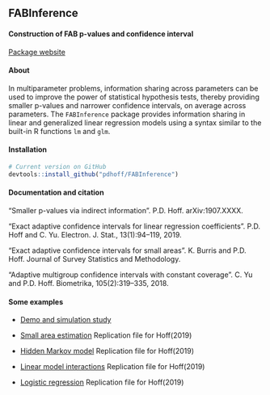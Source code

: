 ## FABInference

#### Construction of FAB p-values and confidence interval 


[Package website](https://pdhoff.github.io/FABInference/)


#### About
In multiparameter problems, information sharing across parameters 
can be used to improve the power of statistical hypothesis tests, thereby
providing smaller p-values and narrower confidence intervals, on average across parameters. 
The `FABInference` package provides information sharing in linear and 
generalized linear regression models using a syntax similar to the 
built-in R functions `lm` and `glm`. 


#### Installation


```r
# Current version on GitHub
devtools::install_github("pdhoff/FABInference") 
```


#### Documentation and citation


"Smaller p-values via indirect information". P.D. Hoff.  arXiv:1907.XXXX. 

"Exact adaptive confidence intervals for linear regression coefficients". 
P.D. Hoff and C. Yu. Electron. J. Stat., 13(1):94–119, 2019. 

"Exact adaptive confidence intervals for small areas". K. Burris and P.D. Hoff. Journal of Survey Statistics and Methodology. 

"Adaptive multigroup confidence intervals with constant coverage". C. Yu and P.D. Hoff. Biometrika, 105(2):319–335, 2018. 


#### Some examples

* [Demo and simulation study](articles/simstudy.html)

* [Small area estimation](articles/exampleFHmodel.html) Replication file for Hoff(2019) 

* [Hidden Markov model](articles/exampleHMM.html) Replication file for Hoff(2019) 

* [Linear model interactions](articles/exampleInteraction.html) Replication file for Hoff(2019)        

* [Logistic regression](articles/exampleLogistic.html) Replication file for Hoff(2019)        



